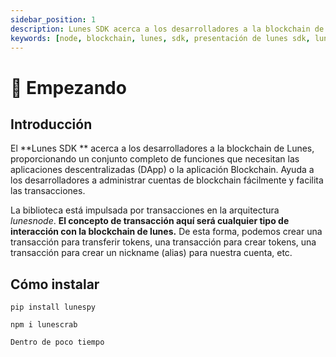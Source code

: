 ```yaml
---
sidebar_position: 1
description: Lunes SDK acerca a los desarrolladores a la blockchain de Lunes
keywords: [node, blockchain, lunes, sdk, presentación de lunes sdk, lunes sdk]
---
```



# 🏁 Empezando

## Introducción

El **Lunes SDK ** acerca a los desarrolladores a la blockchain de Lunes, proporcionando un conjunto completo de funciones que necesitan las aplicaciones descentralizadas (DApp) o la aplicación Blockchain. Ayuda a los desarrolladores a administrar cuentas de blockchain fácilmente y facilita las transacciones.

La biblioteca está impulsada por transacciones en la arquitectura _lunesnode_.
**El concepto de transacción aquí será cualquier tipo de interacción con la blockchain de lunes.**
De esta forma, podemos crear una transacción para transferir tokens, una transacción para crear tokens, una transacción para crear un nickname (alias) para nuestra cuenta, etc.
## Cómo instalar

<Tabs>
  <TabItem value="Python3" label="Python3" default>

```
pip install lunespy
```

  </TabItem>
  <TabItem value="JavaScript" label="JavaScript" default>

```
npm i lunescrab
```

  </TabItem>
  <TabItem value="Rust" label="Rust" default>

```
Dentro de poco tiempo
```

  </TabItem>
</Tabs>
